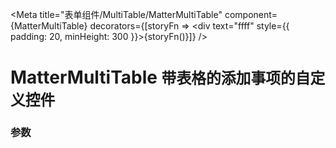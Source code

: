 
<Meta
  title="表单组件/MultiTable/MatterMultiTable"
  component={MatterMultiTable}
  decorators={[storyFn => <div text="ffff" style={{ padding: 20, minHeight: 300 }}>{storyFn()}</div>]}
/>

# MatterMultiTable `带表格的添加事项的自定义控件`

<Preview>
  <Story name="index">
    <Form>
      <Form.Item name="matter" label="带表格的事项选择框">
        <MatterMultiTable showHeader />
      </Form.Item>
    </Form>
  </Story>
</Preview>

### 参数

<Props of={MatterMultiTable} />
